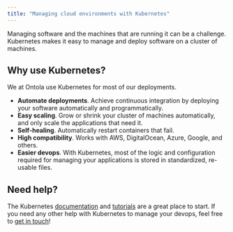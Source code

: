 ```yaml
---
title: "Managing cloud environments with Kubernetes"
---
```


Managing software and the machines that are running it can be a challenge.
Kubernetes makes it easy to manage and deploy software on a cluster of machines.

## Why use Kubernetes?

We at Ontola use Kubernetes for most of our deployments.

- **Automate deployments**. Achieve continuous integration by deploying your software automatically and programmatically.
- **Easy scaling**. Grow or shrink your cluster of machines automatically, and only scale the applications that need it.
- **Self-healing**. Automatically restart containers that fail.
- **High compatibility**. Works with AWS, DigitalOcean, Azure, Google, and others.
- **Easier devops**. With Kubernetes, most of the logic and configuration required for managing your applications is stored in standardized, re-usable files.

## Need help?

The Kubernetes [documentation](https://kubernetes.io/docs/home/) and [tutorials](https://kubernetes.io/docs/tutorials/) are a great place to start.
If you need any other help with Kubernetes to manage your devops, feel free to [get in touch](/contact)!
